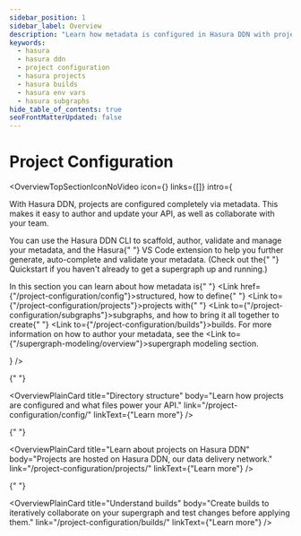 ```yaml
---
sidebar_position: 1
sidebar_label: Overview
description: "Learn how metadata is configured in Hasura DDN with projects and subgraphs and how to create builds."
keywords:
  - hasura
  - hasura ddn
  - project configuration
  - hasura projects
  - hasura builds
  - hasura env vars
  - hasura subgraphs
hide_table_of_contents: true
seoFrontMatterUpdated: false
---
```



# Project Configuration

<OverviewTopSectionIconNoVideo
  icon={<Icon />}
  links={[]}
  intro={
    <div>
      <p>
        With Hasura DDN, projects are configured completely via metadata. This makes it easy to author and update your
        API, as well as collaborate with your team.
      </p>
      <p>
        You can use the Hasura <Link to="/cli/overview">DDN CLI</Link> to scaffold, author, validate and manage your
        metadata, and the Hasura{" "}
        <Link to="https://marketplace.visualstudio.com/items?itemName=HasuraHQ.hasura">VS Code extension</Link> to help
        you further generate, auto-complete and validate your metadata. (Check out the{" "}
        <Link to="/getting-started/quickstart">Quickstart</Link> if you haven't already to get a supergraph up and
        running.)
      </p>
      <p>
        In this section you can learn about how metadata is{" "}
        <Link href={"/project-configuration/config"}>structured</Link>, how to define{" "}
        <Link to={"/project-configuration/projects"}>projects</Link> with{" "}
        <Link to={"/project-configuration/subgraphs"}>subgraphs</Link>, and how to bring it all together to create{" "}
        <Link to={"/project-configuration/builds"}>builds</Link>. For more information on how to author your metadata,
        see the <Link to={"/supergraph-modeling/overview"}>supergraph modeling</Link> section.
      </p>
    </div>
  }
/>

<div className="overview-gallery card-wrapper">

{" "}

<OverviewPlainCard
  title="Directory structure"
  body="Learn how projects are configured and what files power your API."
  link="/project-configuration/config/"
  linkText={"Learn more"}
/>

{" "}

<OverviewPlainCard
  title="Learn about projects on Hasura DDN"
  body="Projects are hosted on Hasura DDN, our data delivery network."
  link="/project-configuration/projects/"
  linkText={"Learn more"}
/>

{" "}

<OverviewPlainCard
  title="Understand builds"
  body="Create builds to iteratively collaborate on your supergraph and test changes before applying them."
  link="/project-configuration/builds/"
  linkText={"Learn more"}
/>

</div>
